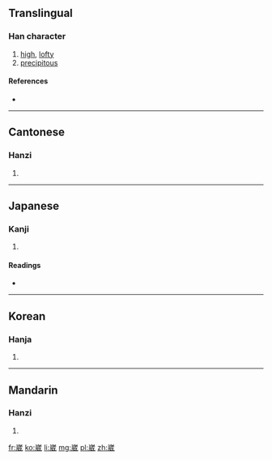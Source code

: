 ==Translingual==

===Han character===
{{Han char|rn=46|rad=山|as=09|sn=12|four=2225<sub>3</sub>|canj=山戈竹女 (UIHV)}}

# [[high]], [[lofty]]
# [[precipitous]]

====References====
* {{Han ref|kx=0315.210|dkj=08244|dj=0616.130|hdz=10785.120|uh=5D34|ud=23860|bh=B451|bd=46161}}

----

==Cantonese==

===Hanzi===
{{yue-hanzi|jyut=|y=wai1}}

# {{defn|lang=yue|sort=山09}}

----

==Japanese==

===Kanji===
{{ja-kanji|grade=|rs=山09}}

# {{defn|lang=ja|sort=山09}}

====Readings====
* {{ja-readings|on=[[わい]] (wai), [[え]] (e), [[い]] (i)|kun=}}

----

==Korean==

===Hanja===
{{ko-hanja|hangeul=아|rv=|mr=}}

# {{defn|lang=ko|sort=山09}}

----

==Mandarin==

===Hanzi===
{{cmn-hanzi|pin=[[wēi]] ([[wei1]])|wg=wei<sup>1</sup>}}

# {{defn|lang=cmn|sort=山09}}

[[fr:崴]]
[[ko:崴]]
[[li:崴]]
[[mg:崴]]
[[pl:崴]]
[[zh:崴]]